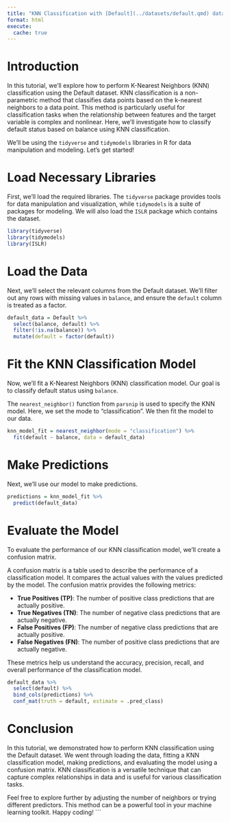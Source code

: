 ```yaml
---
title: "KNN Classification with [Default](../datasets/default.qmd) data"
format: html
execute: 
  cache: true
---
```


# Introduction

In this tutorial, we'll explore how to perform K-Nearest Neighbors (KNN) classification using the Default dataset. KNN classification is a non-parametric method that classifies data points based on the k-nearest neighbors to a data point. This method is particularly useful for classification tasks when the relationship between features and the target variable is complex and nonlinear. Here, we'll investigate how to classify default status based on balance using KNN classification.

We'll be using the `tidyverse` and `tidymodels` libraries in R for data manipulation and modeling. Let's get started!

# Load Necessary Libraries

First, we'll load the required libraries. The `tidyverse` package provides tools for data manipulation and visualization, while `tidymodels` is a suite of packages for modeling. We will also load the `ISLR` package which contains the dataset.

```r
library(tidyverse)
library(tidymodels)
library(ISLR)
```

# Load the Data

Next, we'll select the relevant columns from the Default dataset. We'll filter out any rows with missing values in `balance`, and ensure the `default` column is treated as a factor.

```r
default_data = Default %>% 
  select(balance, default) %>% 
  filter(!is.na(balance)) %>% 
  mutate(default = factor(default))
```

# Fit the KNN Classification Model

Now, we'll fit a K-Nearest Neighbors (KNN) classification model. Our goal is to classify default status using `balance`. 

The `nearest_neighbor()` function from `parsnip` is used to specify the KNN model. Here, we set the mode to "classification". We then fit the model to our data.

```r
knn_model_fit = nearest_neighbor(mode = "classification") %>% 
  fit(default ~ balance, data = default_data)
```

# Make Predictions

Next, we'll use our model to make predictions.

```r
predictions = knn_model_fit %>% 
  predict(default_data)
```

# Evaluate the Model

To evaluate the performance of our KNN classification model, we'll create a confusion matrix. 

A confusion matrix is a table used to describe the performance of a classification model. It compares the actual values with the values predicted by the model. The confusion matrix provides the following metrics:

- **True Positives (TP)**: The number of positive class predictions that are actually positive.
- **True Negatives (TN)**: The number of negative class predictions that are actually negative.
- **False Positives (FP)**: The number of negative class predictions that are actually positive.
- **False Negatives (FN)**: The number of positive class predictions that are actually negative.

These metrics help us understand the accuracy, precision, recall, and overall performance of the classification model.

```r
default_data %>% 
  select(default) %>% 
  bind_cols(predictions) %>% 
  conf_mat(truth = default, estimate = .pred_class)
```

# Conclusion

In this tutorial, we demonstrated how to perform KNN classification using the Default dataset. We went through loading the data, fitting a KNN classification model, making predictions, and evaluating the model using a confusion matrix. KNN classification is a versatile technique that can capture complex relationships in data and is useful for various classification tasks.

Feel free to explore further by adjusting the number of neighbors or trying different predictors. This method can be a powerful tool in your machine learning toolkit. Happy coding!
```